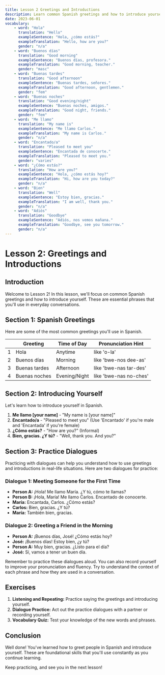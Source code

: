 ```yaml
---
title: Lesson 2 Greetings and Introductions
description: Learn common Spanish greetings and how to introduce yourself
date: 2023-06-01
vocabulary:
    - word: "Hola"
      translation: "Hello"
      exampleSentence: "Hola, ¿cómo estás?"
      exampleTranslation: "Hello, how are you?"
      gender: "n/a"
    - word: "Buenos días"
      translation: "Good morning"
      exampleSentence: "Buenos días, profesora."
      exampleTranslation: "Good morning, teacher."
      gender: "masc"
    - word: "Buenas tardes"
      translation: "Good afternoon"
      exampleSentence: "Buenas tardes, señores."
      exampleTranslation: "Good afternoon, gentlemen."
      gender: "fem"
    - word: "Buenas noches"
      translation: "Good evening/night"
      exampleSentence: "Buenas noches, amigos."
      exampleTranslation: "Good night, friends."
      gender: "fem"
    - word: "Me llamo"
      translation: "My name is"
      exampleSentence: "Me llamo Carlos."
      exampleTranslation: "My name is Carlos."
      gender: "n/a"
    - word: "Encantado/a"
      translation: "Pleased to meet you"
      exampleSentence: "Encantada de conocerte."
      exampleTranslation: "Pleased to meet you."
      gender: "varies"
    - word: "¿Cómo estás?"
      translation: "How are you?"
      exampleSentence: "Hola, ¿cómo estás hoy?"
      exampleTranslation: "Hi, how are you today?"
      gender: "n/a"
    - word: "Bien"
      translation: "Well"
      exampleSentence: "Estoy bien, gracias."
      exampleTranslation: "I am well, thank you."
      gender: "n/a"
    - word: "Adiós"
      translation: "Goodbye"
      exampleSentence: "Adiós, nos vemos mañana."
      exampleTranslation: "Goodbye, see you tomorrow."
      gender: "n/a"
---
```


# Lesson 2: Greetings and Introductions

## Introduction

Welcome to Lesson 2! In this lesson, we'll focus on common Spanish greetings and how to introduce yourself. These are essential phrases that you'll use in everyday conversations.

## Section 1: Spanish Greetings

Here are some of the most common greetings you'll use in Spanish.

<TextToSpeechPlayer mp3File={/src/assets/courses/spanish/_shared/lessons/lesson2/audio/greetings.mp3} />

|     | Greeting      | Time of Day   | Pronunciation Hint     |
| --- | ------------- | ------------- | ---------------------- |
| 1   | Hola          | Anytime       | like 'o-la'            |
| 2   | Buenos días   | Morning       | like 'bwe-nos dee-as'  |
| 3   | Buenas tardes | Afternoon     | like 'bwe-nas tar-des' |
| 4   | Buenas noches | Evening/Night | like 'bwe-nas no-ches' |

## Section 2: Introducing Yourself

Let's learn how to introduce yourself in Spanish.

1. **Me llamo [your name]** - "My name is [your name]"
2. **Encantado/a** - "Pleased to meet you" (Use 'Encantado' if you're male and 'Encantada' if you're female)
3. **¿Cómo estás?** - "How are you?" (Informal)
4. **Bien, gracias. ¿Y tú?** - "Well, thank you. And you?"

## Section 3: Practice Dialogues

Practicing with dialogues can help you understand how to use greetings and introductions in real-life situations. Here are two dialogues for practice:

### Dialogue 1: Meeting Someone for the First Time
- **Person A:** ¡Hola! Me llamo María. ¿Y tú, cómo te llamas?
- **Person B:** ¡Hola, María! Me llamo Carlos. Encantado de conocerte.
- **María:** Encantada, Carlos. ¿Cómo estás?
- **Carlos:** Bien, gracias. ¿Y tú?
- **María:** También bien, gracias.

### Dialogue 2: Greeting a Friend in the Morning
- **Person A:** ¡Buenos días, José! ¿Cómo estás hoy?
- **José:** ¡Buenos días! Estoy bien, ¿y tú?
- **Person A:** Muy bien, gracias. ¿Listo para el día?
- **José:** Sí, vamos a tener un buen día.

Remember to practice these dialogues aloud. You can also record yourself to improve your pronunciation and fluency. Try to understand the context of each phrase and how they are used in a conversation.


## Exercises

1. **Listening and Repeating:** Practice saying the greetings and introducing yourself.
2. **Dialogue Practice:** Act out the practice dialogues with a partner or recording yourself.
3. **Vocabulary Quiz:** Test your knowledge of the new words and phrases.

## Conclusion

Well done! You've learned how to greet people in Spanish and introduce yourself. These are foundational skills that you'll use constantly as you continue learning.

Keep practicing, and see you in the next lesson!
